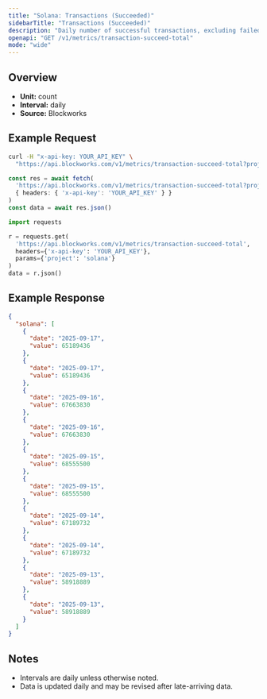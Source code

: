 ```yaml
---
title: "Solana: Transactions (Succeeded)"
sidebarTitle: "Transactions (Succeeded)"
description: "Daily number of successful transactions, excluding failed transactions."
openapi: "GET /v1/metrics/transaction-succeed-total"
mode: "wide"
---
```


## Overview

- **Unit:** count
- **Interval:** daily
- **Source:** Blockworks

## Example Request

<CodeGroup>

```bash cURL
curl -H "x-api-key: YOUR_API_KEY" \
  "https://api.blockworks.com/v1/metrics/transaction-succeed-total?project=solana"
```

```typescript TypeScript
const res = await fetch(
  'https://api.blockworks.com/v1/metrics/transaction-succeed-total?project=solana',
  { headers: { 'x-api-key': 'YOUR_API_KEY' } }
)
const data = await res.json()
```

```python Python
import requests

r = requests.get(
  'https://api.blockworks.com/v1/metrics/transaction-succeed-total',
  headers={'x-api-key': 'YOUR_API_KEY'},
  params={'project': 'solana'}
)
data = r.json()
```

</CodeGroup>

## Example Response

```json
{
  "solana": [
    {
      "date": "2025-09-17",
      "value": 65189436
    },
    {
      "date": "2025-09-17",
      "value": 65189436
    },
    {
      "date": "2025-09-16",
      "value": 67663830
    },
    {
      "date": "2025-09-16",
      "value": 67663830
    },
    {
      "date": "2025-09-15",
      "value": 68555500
    },
    {
      "date": "2025-09-15",
      "value": 68555500
    },
    {
      "date": "2025-09-14",
      "value": 67189732
    },
    {
      "date": "2025-09-14",
      "value": 67189732
    },
    {
      "date": "2025-09-13",
      "value": 58918889
    },
    {
      "date": "2025-09-13",
      "value": 58918889
    }
  ]
}
```

## Notes
- Intervals are daily unless otherwise noted.
- Data is updated daily and may be revised after late-arriving data.